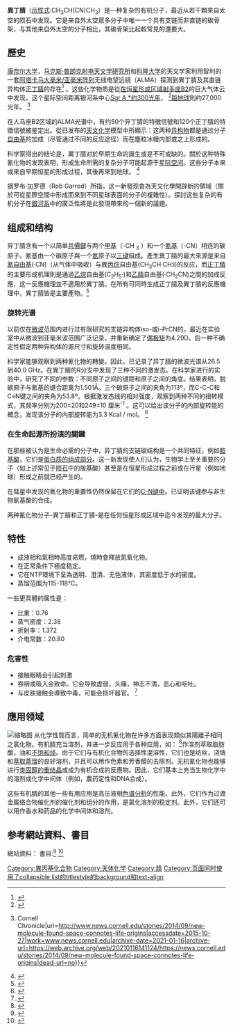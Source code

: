 {{More footnotes needed|time=2021-04-07T16:40:17+00:00}}
{{Rough translation|time=2021-04-07T08:46:06+00:00}}
{{Chembox|ImageFile=Isobutyronitrile.svg|ImageSize=150px|IUPACName=2-甲基丙腈|OtherNames=異丙基氰|Section1={{Chembox Identifiers
| CASNo = 78-82-0
| PubChem = 6559
| ChEBI = 28638
| EC_number = 201-147-5
| RTECS = TZ4900000
| UNNumber = 2284
| UNII = 699AWF2WV2
| ChEMBL = 1492874
| KEGG = C02420 
| SMILES = CC(C)C#N
|  ChemSpiderID = 6311
|  InChI = 1/C4H7N/c1-4(2)3-5/h4H,1-2H3
|  InChIKey = LRDFRRGEGBBSRN-UHFFFAOYAP
|  StdInChI = 1S/C4H7N/c1-4(2)3-5/h4H,1-2H3
|  StdInChIKey = LRDFRRGEGBBSRN-UHFFFAOYSA-N

  }}|Section2={{Chembox Properties
| C=4 | H=7 | N=1
| Appearance = 無色液體<ref name=NIOSH>{{cite web |url=https://www.cdc.gov/niosh/npg/npgd0353.html |title=CDC - NIOSH Pocket Guide to Chemical Hazards - Isobutyronitrile |publisher=Cdc.gov |access-date=2015-10-08 |archive-date=2021-03-23 |archive-url=https://web.archive.org/web/20210323154951/https://www.cdc.gov/niosh/npg/npgd0353.html |dead-url=no }}</ref>
| Odor = 似杏仁香味<ref name=NIOSH/>
| Density = 
| MeltingPtC = -72
| BoilingPtC = 103.9
| BoilingPt_ref = <ref name=PubChem/>
| SolubleOther= 高度可溶於有機溶劑
| RefractIndex = 1.372
| Dipole = 4.29 D
  }}|Section3={{Chembox Hazards
| GHSPictograms = {{GHS02}}{{GHS06}}{{GHS07}}{{GHS08}}
| GHSSignalWord = Danger
| HPhrases = {{H-phrases|224|225|300|301|310|311|315|319|331|335|370|371|372}}
| PPhrases = {{P-phrases|210|233|240|241|242|243|260|261|262|264|270|271|280|301+310|302+350|302+352|303+361+353|304+340|305+351+338|307+311|309+311|310|311|312|314|321|322|330|332+313|337+313|361|362|363|370+378|403+233|403+235|405|501}}
| MainHazards =
| FlashPtC = 47
| FlashPt_ref = <ref name=PubChem>{{PubChem|6559}}</ref>
| AutoignitionPt =

  }}}}

'''異丁腈'''（[[示性式|示性式]]:CH<sub>3</sub>CH(CN)CH<sub>3</sub>）是一种复杂的有机分子，最近从若干顆來自太空的陨石中发现。它是来自外太空眾多分子中唯一一个具有支链而非直链的碳骨架，与其他来自外太空的分子相比，其碳骨架比起較常見的還要大。

== 歷史 ==
[[康奈尔大学|康奈尔大学]]，[[马克斯·普朗克学会|马克斯·普朗克射电天文学研究所]]和[[科隆大学|科隆大学]]的天文学家利用智利的一套[[阿塔卡馬大型毫米波/亞毫米波陣列|阿塔]][[阿塔卡馬大型毫米波/亞毫米波陣列|卡马大毫米/亚毫米阵列]]无线电望远镜（ALMA）探測到異丁腈及其直链异构体[[正丁腈|正丁腈]]的存在<ref>{{Cite web|title=Complex Organic Molecules Discovered in Infant Star System|url=http://www.eso.org/public/news/eso1513/|access-date=2021-04-07|archive-date=2020-11-08|archive-url=https://web.archive.org/web/20201108174118/https://www.eso.org/public/news/eso1513/|dead-url=no}}</ref> 。这些化学物质是從[[人馬座B2|在恒星形成区域射手座B2]]的巨大气体云中发现，这个星际空间距离银河系中心[[人馬座A*|Sgr A *]][[光年|约300光年]]， <ref>{{Cite web|title=New molecule found in space connotes life origins|url=http://www.astronomy.com/news/2014/09/new-molecule-found-in-space-connotes-life-origins|date=September 29, 2014|publisher=astronomy.com|access-date=2021-04-07|archive-date=2020-11-12|archive-url=https://web.archive.org/web/20201112021115/https://astronomy.com/news/2014/09/new-molecule-found-in-space-connotes-life-origins|dead-url=no}}</ref>[[地球|距地球]]則约27,000光年。 <ref>{{Cite web|title=New molecule found in space connotes life origins {{!}} Cornell Chronicle|url=http://www.news.cornell.edu/stories/2014/09/new-molecule-found-space-connotes-life-origins|accessdate=2015-10-27|work=www.news.cornell.edu|archive-date=2021-01-16|archive-url=https://web.archive.org/web/20210116141124/https://news.cornell.edu/stories/2014/09/new-molecule-found-space-connotes-life-origins|dead-url=no}}</ref>

在人马座B2区域的ALMA光谱中，有约50个异丁腈的特徵信號和120个正丁腈的特徵信號被鉴定出。從已发布的[[天文化学|天文化学]]模型中所顯示：这两种[[同分異構|异构物]]都是通过分子[[自由基|自由基]]的加成（尽管通过不同的反应途径）而在塵粒冰幔内部或之上形成的。

科学家得出的结论是，異丁腈对於早期生命的誕生或是不可或缺的。關於这种特殊氰化物的发现表明，形成生命所需的复杂分子可能起源于[[外层空间|星际空间]]。这些分子本来或來自早期恒星的形成过程，其後再來到地球。 <ref>{{Cite web|title=Science for Scientists|url=https://scienceforscientists.wordpress.com/tag/isopropyl-cyanide/|access-date=2021-04-07|archive-date=2019-01-06|archive-url=https://web.archive.org/web/20190106010922/https://scienceforscientists.wordpress.com/tag/isopropyl-cyanide/|dead-url=no}}</ref>

据罗布·加罗德（Rob Garrod）所指，这一新發现會為天文化學開辟新的領域（關於可從星際空間中形成而來到不同星球表面的分子的複雜性）。探討这些复杂的有机分子在[[銀河系|銀河系]]中的廣泛性將是此發現帶來的一個新的議題。

== 组成和结构 ==
异丁腈含有一个以简单[[共價鍵|共價鍵]]与两个[[甲基|甲基]]（-CH <sub>3</sub> ）和一个[[氰化物|氰基]]（-CN）相连的碳原子。氰基由一个碳原子與一个[[氮|氮]]原子以[[三键|三键]]組成。產生異丁腈的最大來源是来自[[氰|氰]][[自由基|自由基]](‧CN)（从气体中吸收）与異[[丙烷|丙烷]]自由基(CH<sub>3</sub>CH‧CH<small>3</small>)的反应，而[[丁腈|正丁腈]]的主要形成机理則是通過[[乙烷|乙烷]]自由基(C<sub>2</sub>H<sub>5</sub>‧)和[[乙腈|乙腈]]自由基(‧CH<sub>2</sub>CN)之間的加成反應，这一反應機理並不適用於異丁腈。在所有可同時生成正丁腈及異丁腈的反應機理中，異丁腈皆是主要產物。<ref>{{Cite web|title=Interstellar molecules are branching out|url=http://www.mpifr-bonn.mpg.de/pressreleases/2014/10|access-date=2021-04-07|archive-date=2021-04-19|archive-url=https://web.archive.org/web/20210419020932/https://www.mpifr-bonn.mpg.de/pressreleases/2014/10|dead-url=no}}</ref>

=== 旋转光谱 ===
以前仅在[[微波|微波]]范围内进行过有限研究的支链异构体iso-或i-PrCN的{{le|旋转光谱|Rotational spectroscopy}}，最近在实验室中从微波到亚毫米波范围广泛记录，并重新确定了[[偶極子|偶极矩]]为4.29D。后一种不确定性假定两种异构体的源尺寸和旋转温度相同。

科学家能够观察到两种氰化物的轉變。因此，已记录了异丁腈的微波光谱从26.5到40.0 GHz。在異丁腈的R分支中发现了三种不同的激发态。在科学家进行的实验中，研究了不同的参数：不同原子之间的键距和原子之间的角度。结果表明，脱碳原子与氰基的键合距离为1.501Å。三个碳原子之间的夹角为113º，而C-C-C和C≡N键之间的夹角为53.8º。根据激发态线的相对强度，观察到两种不同的扭转模式，其频率分别为200±20和249±10 厘米<sup>-1</sup> 。这可以给出该分子的内部旋转能的概念，发现该分子的内部旋转能为3.3 Kcal / mol。 <ref>{{Cite journal|title=Microwave spectrum, dipole moment and structure of isopropyl cyanide|last=Durig|first=J.R.|last2=Li|first2=Y.S.|journal=Journal of Molecular Structure|issue=2|doi=10.1016/0022-2860(74)80052-9|year=1974|volume=21|pages=289–297|bibcode=1974JMoSt..21..289D}}</ref>

=== 在生命起源所扮演的關鍵 ===
在那些被认为是生命必需的分子中，异丁腈的支链碳结构是一个共同特征，例如[[氨基酸|胺基酸]]，它们是[[蛋白质|蛋白质的组成部分]]。这一新发现使人们认为，生物学上至关重要的分子（如上述常见于[[隕石|陨石]]中的胺基酸）甚至是在恒星形成过程之前或在行星（例如地球）形成之前就已经产生的。

在彗星中发现的氰化物的重要性仍然保留在它们的[[碳－氮键|C-N键中]]。已证明该键参与非生物氨基酸的合成。

两种氰化物分子-異丁腈和正丁腈-是在任何恒星形成区域中迄今发现的最大分子。

== 特性 ==

* 成液相和氣相時高度易燃，燒時會釋放氮氧化物。
* 在正常条件下極度稳定。
* 它在NTP環境下呈為透明、澄清、无色液体，其密度低于水的密度。
* 蒸馏范围为115-118℃。

一些更具體的属性是：

* 比重：0.76
* 蒸气密度：2.38
* 折射率：1.372
* 介电常数：20.80

=== 危害性 ===

* 接触眼睛会引起刺激
* 吞咽或吸入会致命。它会导致虚弱，头痛，神志不清，恶心和呕吐。
* 与皮肤接触会導致中毒，可能会损坏器官。 <ref>{{Cite web|title=Big Chemical Encyclopedia|url=http://chempedia.info/page/039082166055042016163018021162123032109212028143/}}{{Dead link}}</ref>

== 應用领域 ==
[[File:Isopropylcyanide.gif|缩略图]]
从化学性質而言，简单的无机氰化物在许多方面表现類似其陽離子相同之氯化物。有机腈充当溶剂，并进一步反应用于各种应用，如： <ref>{{Cite web |url=http://www.chemicalland21.com/industrialchem/organic/ISOBUTYRONITRILE.htm |title=存档副本 |access-date=2021-04-07 |archive-date=2021-04-22 |archive-url=https://web.archive.org/web/20210422032402/http://www.chemicalland21.com/industrialchem/organic/ISOBUTYRONITRILE.htm |dead-url=no }}</ref>作溶剂萃取脂肪酸，油和[[烯烃|不饱和烃]]。由于它们与有机化合物的选择性混溶性，它们也是纺丝，浇铸和[[萃取蒸馏|萃取蒸馏]]的良好溶剂，并且可以用作色素和芳香醇的去除剂。无机氰化物也能够进行[[重结晶|类固醇的重结晶]]或成为有机合成的反應物。因此，它们基本上充当生物化学中的溶剂或化学中间体（例如，農药定性和DNA合成）。

这些有机腈的其他一些有用应用是高压液相[[高效液相色谱法|色谱分析]]的性能。此外，它们作为过渡金属络合物催化剂的催化剂和组分的作用，是氯化溶剂的稳定剂。此外，它们还可以用作香水和药品的化学中间体和溶剂。

== 参考網站資料、書目 ==
網站資料：{{Reflist}}
書目:<ref>{{Cite journal|title=Detection of a branched alkyl molecule in the interstellar medium: iso-propyl cyanide|last=Belloche|first=Arnaud|date=2015-10-23|journal=Science|issue=6204|doi=10.1126/science.1256678|volume=345|pages=1584–1587|arxiv=1410.2607|bibcode=2014Sci...345.1584B|pmid=25258074|display-authors=etal}}</ref> <ref>{{Cite journal|title=The comet-like composition of a protoplanetary disk as revealed by complex cyanides|last=Öberg KI, Guzmán VV|date=2015-10-27|journal=Nature|issue=7546|doi=10.1038/nature14276|volume=520|pages=198–201|arxiv=1505.06347|bibcode=2015Natur.520..198O|pmid=25855455|display-authors=etal}}</ref>
<references />

[[Category:異丙基化合物|Category:異丙基化合物]]
[[Category:天体化学|Category:天体化学]]
[[Category:腈|Category:腈]]
[[Category:页面同时使用了collapsible_list的titlestyle的background和text-align|Category:页面同时使用了collapsible list的titlestyle的background和text-align]]